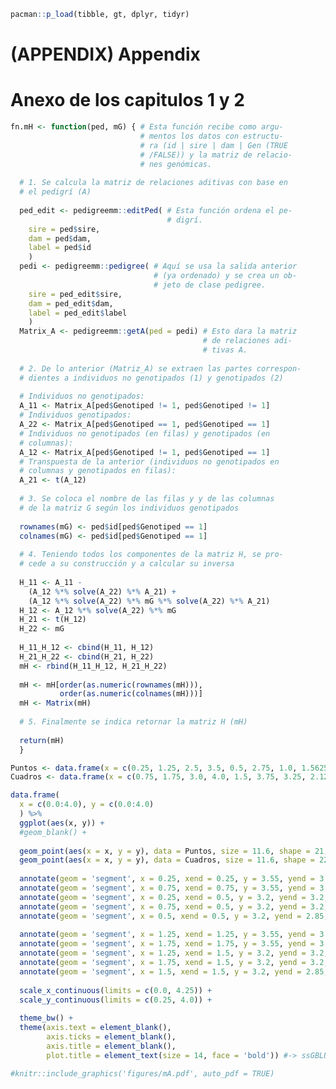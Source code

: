 ```r

pacman::p_load(tibble, gt, dplyr, tidyr)
```

<!-- Para renderizar: bookdown::render_book("index.Rmd", "bookdown::pdf_book") -->

# (APPENDIX) Appendix {-}

# Anexo de los capitulos 1 y 2

```r

fn.mH <- function(ped, mG) { # Esta función recibe como argu-
                             # mentos los datos con estructu- 
                             # ra (id | sire | dam | Gen (TRUE 
                             # /FALSE)) y la matriz de relacio-
                             # nes genómicas.
  
  # 1. Se calcula la matriz de relaciones aditivas con base en 
  # el pedigrí (A)
  
  ped_edit <- pedigreemm::editPed( # Esta función ordena el pe-
                                   # digrí.
    sire = ped$sire,
    dam = ped$dam,
    label = ped$id
    )
  pedi <- pedigreemm::pedigree( # Aquí se usa la salida anterior
                                # (ya ordenado) y se crea un ob-
                                # jeto de clase pedigree.
    sire = ped_edit$sire,
    dam = ped_edit$dam,
    label = ped_edit$label
    )
  Matrix_A <- pedigreemm::getA(ped = pedi) # Esto dara la matriz
                                           # de relaciones adi-
                                           # tivas A.
 
  # 2. De lo anterior (Matriz_A) se extraen las partes correspon-
  # dientes a individuos no genotipados (1) y genotipados (2)
  
  # Individuos no genotipados:
  A_11 <- Matrix_A[ped$Genotiped != 1, ped$Genotiped != 1]
  # Individuos genotipados:
  A_22 <- Matrix_A[ped$Genotiped == 1, ped$Genotiped == 1]
  # Individuos no genotipados (en filas) y genotipados (en 
  # columnas):
  A_12 <- Matrix_A[ped$Genotiped != 1, ped$Genotiped == 1]
  # Transpuesta de la anterior (individuos no genotipados en 
  # columnas y genotipados en filas):
  A_21 <- t(A_12)
  
  # 3. Se coloca el nombre de las filas y y de las columnas 
  # de la matriz G según los individuos genotipados
  
  rownames(mG) <- ped$id[ped$Genotiped == 1]
  colnames(mG) <- ped$id[ped$Genotiped == 1]
  
  # 4. Teniendo todos los componentes de la matriz H, se pro-
  # cede a su construcción y a calcular su inversa
  
  H_11 <- A_11 - 
    (A_12 %*% solve(A_22) %*% A_21) + 
    (A_12 %*% solve(A_22) %*% mG %*% solve(A_22) %*% A_21)
  H_12 <- A_12 %*% solve(A_22) %*% mG
  H_21 <- t(H_12)
  H_22 <- mG
  
  H_11_H_12 <- cbind(H_11, H_12)
  H_21_H_22 <- cbind(H_21, H_22)
  mH <- rbind(H_11_H_12, H_21_H_22)
  
  mH <- mH[order(as.numeric(rownames(mH))), 
           order(as.numeric(colnames(mH)))]
  mH <- Matrix(mH)
  
  # 5. Finalmente se indica retornar la matriz H (mH)
  
  return(mH)
  }
```

```r

Puntos <- data.frame(x = c(0.25, 1.25, 2.5, 3.5, 0.5, 2.75, 1.0, 1.5625), y = c(3.75, 3.75, 3.75, 3.75, 2.75, 2.75, 1.75, 0.75))
Cuadros <- data.frame(x = c(0.75, 1.75, 3.0, 4.0, 1.5, 3.75, 3.25, 2.125, 2.75), y = c(3.75, 3.75, 3.75, 3.75, 2.75, 2.75, 1.75, 1.75, 0.75))

data.frame(
  x = c(0.0:4.0), y = c(0.0:4.0)
  ) %>%
  ggplot(aes(x, y)) +
  #geom_blank() +
  
  geom_point(aes(x = x, y = y), data = Puntos, size = 11.6, shape = 21, color = 'black', fill = 'black', alpha = 0.4) +
  geom_point(aes(x = x, y = y), data = Cuadros, size = 11.6, shape = 22, color = 'black', fill = 'black', alpha = 0.4) +
  
  annotate(geom = 'segment', x = 0.25, xend = 0.25, y = 3.55, yend = 3.2, colour = 'black', size = 0.8, linetype = 'dashed') +
  annotate(geom = 'segment', x = 0.75, xend = 0.75, y = 3.55, yend = 3.2, colour = 'black', size = 0.8, linetype = 'dashed') +
  annotate(geom = 'segment', x = 0.25, xend = 0.5, y = 3.2, yend = 3.2, colour = 'black', size = 0.8, linetype = 'dashed') +
  annotate(geom = 'segment', x = 0.75, xend = 0.5, y = 3.2, yend = 3.2, colour = 'black', size = 0.8, linetype = 'dashed') +
  annotate(geom = 'segment', x = 0.5, xend = 0.5, y = 3.2, yend = 2.85, colour = 'black', size = 0.8, linetype = 'dashed') +
  
  annotate(geom = 'segment', x = 1.25, xend = 1.25, y = 3.55, yend = 3.2, colour = 'black', size = 0.8, linetype = 'dashed') +
  annotate(geom = 'segment', x = 1.75, xend = 1.75, y = 3.55, yend = 3.2, colour = 'black', size = 0.8, linetype = 'dashed') +
  annotate(geom = 'segment', x = 1.25, xend = 1.5, y = 3.2, yend = 3.2, colour = 'black', size = 0.8, linetype = 'dashed') +
  annotate(geom = 'segment', x = 1.75, xend = 1.5, y = 3.2, yend = 3.2, colour = 'black', size = 0.8, linetype = 'dashed') +
  annotate(geom = 'segment', x = 1.5, xend = 1.5, y = 3.2, yend = 2.85, colour = 'black', size = 0.8, linetype = 'dashed') +
  
  scale_x_continuous(limits = c(0.0, 4.25)) +
  scale_y_continuous(limits = c(0.25, 4.0)) +
  
  theme_bw() +
  theme(axis.text = element_blank(),
        axis.ticks = element_blank(),
        axis.title = element_blank(),
        plot.title = element_text(size = 14, face = 'bold')) #-> ssGBLUP

#knitr::include_graphics('figures/mA.pdf', auto_pdf = TRUE)
```

